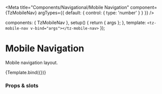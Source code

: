 

<Meta
  title="Components/Navigational/Mobile Navigation"
  component={TzMobileNav}
  argTypes={{
    default: {
      control: { type: 'number' }
    }
  }}
/>

  components: { TzMobileNav },
  setup() {
    return { args };
  },
  template: `<tz-mobile-nav v-bind="args"></tz-mobile-nav>`
});

# Mobile Navigation

Mobile navigation layout.

<Canvas>
  <Story
    name="Default"
    args={{
      menu: navigation
    }}
    parameters={{
      design: {
        type: 'figma',
        url: 'https://www.figma.com/proto/f9CMMSAWFsKLRUa9xPbpGr/design-system?page-id=60%3A129&node-id=69%3A189&viewport=340%2C48%2C0.47&scaling=min-zoom'
      },
      viewport: {
        //👇default viewport 'Large Mobile'
        defaultViewport: 'mobile2'
      }
    }}
  >
    {Template.bind({})}
  </Story>
</Canvas>

### Props & slots

<ArgsTable story="Default" />
